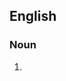 {{also|lonely-heart}}
==English==

===Noun===
{{en-noun}}

# {{alternative spelling of|en|lonely-heart}}